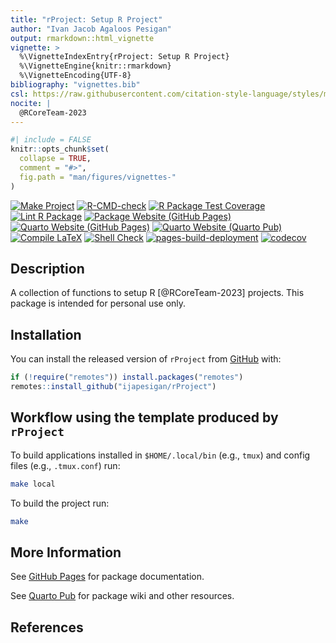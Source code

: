 ```yaml
---
title: "rProject: Setup R Project"
author: "Ivan Jacob Agaloos Pesigan"
output: rmarkdown::html_vignette
vignette: >
  %\VignetteIndexEntry{rProject: Setup R Project}
  %\VignetteEngine{knitr::rmarkdown}
  %\VignetteEncoding{UTF-8}
bibliography: "vignettes.bib"
csl: https://raw.githubusercontent.com/citation-style-language/styles/master/apa.csl
nocite: |
  @RCoreTeam-2023
---
```


```r
#| include = FALSE
knitr::opts_chunk$set(
  collapse = TRUE,
  comment = "#>",
  fig.path = "man/figures/vignettes-"
)
```

<!-- badges: start -->
[![Make Project](https://github.com/ijapesigan/rProject/actions/workflows/make.yml/badge.svg)](https://github.com/ijapesigan/rProject/actions/workflows/make.yml)
[![R-CMD-check](https://github.com/ijapesigan/rProject/actions/workflows/check-full.yml/badge.svg)](https://github.com/ijapesigan/rProject/actions/workflows/check-full.yml)
[![R Package Test Coverage](https://github.com/ijapesigan/rProject/actions/workflows/test-coverage.yml/badge.svg)](https://github.com/ijapesigan/rProject/actions/workflows/test-coverage.yml)
[![Lint R Package](https://github.com/ijapesigan/rProject/actions/workflows/lint.yml/badge.svg)](https://github.com/ijapesigan/rProject/actions/workflows/lint.yml)
[![Package Website (GitHub Pages)](https://github.com/ijapesigan/rProject/actions/workflows/pkgdown-gh-pages.yml/badge.svg)](https://github.com/ijapesigan/rProject/actions/workflows/pkgdown-gh-pages.yml)
[![Quarto Website (GitHub Pages)](https://github.com/ijapesigan/rProject/actions/workflows/quarto-gh-pages.yml/badge.svg)](https://github.com/ijapesigan/rProject/actions/workflows/quarto-gh-pages.yml)
[![Quarto Website (Quarto Pub)](https://github.com/ijapesigan/rProject/actions/workflows/quarto-quarto-pub.yml/badge.svg)](https://github.com/ijapesigan/rProject/actions/workflows/quarto-quarto-pub.yml)
[![Compile LaTeX](https://github.com/ijapesigan/rProject/actions/workflows/latex.yml/badge.svg)](https://github.com/ijapesigan/rProject/actions/workflows/latex.yml)
[![Shell Check](https://github.com/ijapesigan/rProject/actions/workflows/shellcheck.yml/badge.svg)](https://github.com/ijapesigan/rProject/actions/workflows/shellcheck.yml)
[![pages-build-deployment](https://github.com/ijapesigan/rProject/actions/workflows/pages/pages-build-deployment/badge.svg)](https://github.com/ijapesigan/rProject/actions/workflows/pages/pages-build-deployment)
[![codecov](https://codecov.io/gh/ijapesigan/rProject/branch/main/graph/badge.svg?token=KVLUET3DJ6)](https://codecov.io/gh/ijapesigan/rProject)
<!-- badges: end -->

## Description

A collection of functions to setup R [@RCoreTeam-2023] projects.
This package is intended for personal use only.

## Installation

You can install the released version of
`rProject`
from
[GitHub](https://github.com/ijapesigan/rProject) with:

```r
if (!require("remotes")) install.packages("remotes")
remotes::install_github("ijapesigan/rProject")
```

## Workflow using the template produced by `rProject`

To build applications installed in `$HOME/.local/bin` (e.g., `tmux`)
and config files (e.g., `.tmux.conf`) run:

```bash
make local
```

To build the project run:

```bash
make
```

## More Information

See
[GitHub Pages](https://ijapesigan.github.io/rProject)
for package documentation.

See
[Quarto Pub](https://ijapesigan.quarto.pub/rproject)
for package wiki and other resources.

## References
